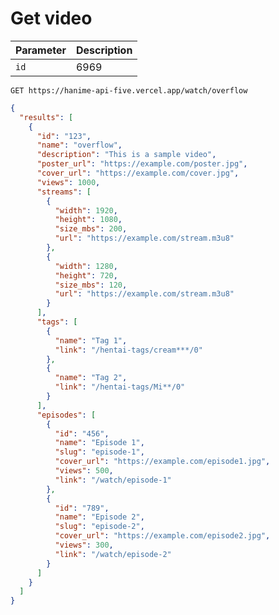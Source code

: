 # Get video

| Parameter | Description |
| --------- | ----------- |
| `id`      | 6969        |

```
GET https://hanime-api-five.vercel.app/watch/overflow
```

```json
{
  "results": [
    {
      "id": "123",
      "name": "overflow",
      "description": "This is a sample video",
      "poster_url": "https://example.com/poster.jpg",
      "cover_url": "https://example.com/cover.jpg",
      "views": 1000,
      "streams": [
        {
          "width": 1920,
          "height": 1080,
          "size_mbs": 200,
          "url": "https://example.com/stream.m3u8"
        },
        {
          "width": 1280,
          "height": 720,
          "size_mbs": 120,
          "url": "https://example.com/stream.m3u8"
        }
      ],
      "tags": [
        {
          "name": "Tag 1",
          "link": "/hentai-tags/cream***/0"
        },
        {
          "name": "Tag 2",
          "link": "/hentai-tags/Mi**/0"
        }
      ],
      "episodes": [
        {
          "id": "456",
          "name": "Episode 1",
          "slug": "episode-1",
          "cover_url": "https://example.com/episode1.jpg",
          "views": 500,
          "link": "/watch/episode-1"
        },
        {
          "id": "789",
          "name": "Episode 2",
          "slug": "episode-2",
          "cover_url": "https://example.com/episode2.jpg",
          "views": 300,
          "link": "/watch/episode-2"
        }
      ]
    }
  ]
}

```
